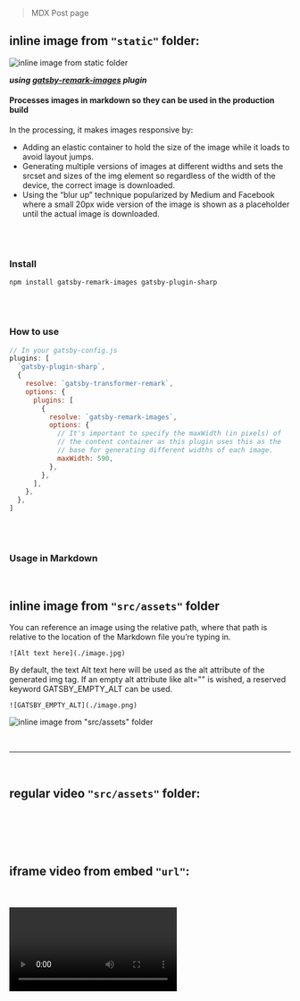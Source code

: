 
<Layout>

<section className="mdx-page">

> MDX Post page

## inline image from `"static"` folder:

<div className="mdx-img">

![inline image from static folder](android-chrome-192x192.png)

</div>

**_using [gatsby-remark-images](https://www.gatsbyjs.com/plugins/gatsby-remark-images/) plugin_**

<div className="nice-text">
<h4>
  Processes images in markdown so they can be used in the production build
</h4>
<FaInfo className="nice-text-icon" />

In the processing, it makes images responsive by:

- Adding an elastic container to hold the size of the image while it loads to avoid layout jumps.
- Generating multiple versions of images at different widths and sets the srcset and sizes of the img element so regardless of the width of the device, the correct image is downloaded.
- Using the “blur up” technique popularized by Medium and Facebook where a small 20px wide version of the image is shown as a placeholder until the actual image is downloaded.

</div>
<br />
<br />

### Install

`npm install gatsby-remark-images gatsby-plugin-sharp`

<br />
<br />

### How to use

```javascript
// In your gatsby-config.js
plugins: [
  `gatsby-plugin-sharp`,
  {
    resolve: `gatsby-transformer-remark`,
    options: {
      plugins: [
        {
          resolve: `gatsby-remark-images`,
          options: {
            // It's important to specify the maxWidth (in pixels) of
            // the content container as this plugin uses this as the
            // base for generating different widths of each image.
            maxWidth: 590,
          },
        },
      ],
    },
  },
]
```

<br />
<br />

### Usage in Markdown

<br />

## inline image from `"src/assets"` folder

You can reference an image using the relative path, where that path is relative to the location of the Markdown file you’re typing in.

`![Alt text here](./image.jpg)`

By default, the text Alt text here will be used as the alt attribute of the generated img tag.
If an empty alt attribute like alt="" is wished, a reserved keyword GATSBY_EMPTY_ALT can be used.

`![GATSBY_EMPTY_ALT](./image.png)`

<div className="mdx-img">

![inline image from `"src/assets"` folder](../assets/banner-about.jpg)

</div>

<br />

---

<br />

## regular video `"src/assets"` folder:

<br />
<br />

<RegVideo />

<br />
<br />

## iframe video from embed `"url"`:

<br />
<br />

<Video />

<br />
<br />

<Video
  src="https://www.youtube.com/embed/nzgRa-Ff73k"
  title="Deep Space House Show 001 | Deep House Mix | 2012"
/>

<br />
<br />

---

<br />
<br />
<h2>random h2</h2>
<h2 title="true">yet random h2</h2>
<h4>random h4</h4>
<h4 title="true">yet random h4</h4>

`inlineCode sample styling`

<blockquote>
  <h5>
    blockquote element sample styling{' '}
    <a
      href="https://www.blindtextgenerator.com/lorem-ipsum"
      target="_blank"
      rel="nofollow noreferrer noopener"
    >
      (text generator link)
    </a>
  </h5>
</blockquote>
<blockquote display="default">
  A wonderful serenity has taken possession of my entire soul, like these sweet
  mornings of spring which I enjoy with my whole heart. I am alone, and feel the
  charm of existence in this spot, which was created for the bliss of souls like
  mine. I am so happy, my dear friend, so absorbed in the exquisite sense of
  mere tranquil existence, that I neglect my talents. I should be incapable of
  drawing a single stroke at the present moment; and yet I feel that I never was
  a greater artist than now. When, while the lovely valley teems with vapour
  around me, and the meridian sun strikes the upper surface of the impenetrable
  foliage of my trees, and but a few stray gleams steal into the inner
  sanctuary, I throw myself down among the tall grass by the trickling stream;
  and, as I lie close to the earth, a thousand unknown plants are noticed by me:
  when I hear the buzz of the little world among the stalks, and grow familiar
  with the countless indescribable forms of the insects and flies, then I feel
  the presence of the Almighty, who formed us in his own image, and the breath
</blockquote>

<blockquote display="info">
  Far far away, behind the word mountains, far from the countries Vokalia and
  Consonantia, there live the blind texts. Separated they live in Bookmarksgrove
  right at the coast of the Semantics, a large language ocean. A small river
  named Duden flows by their place and supplies it with the necessary
  regelialia. It is a paradisematic country, in which roasted parts of sentences
  fly into your mouth. Even the all-powerful Pointing has no control about the
  blind texts it is an almost unorthographic life One day however a small line
  of blind text by the name of Lorem Ipsum decided to leave for the far World of
  Grammar. The Big Oxmox advised her not to do so, because there were thousands
  of bad Commas, wild Question Marks and devious Semikoli, but the Little Blind
  Text didn’t listen. She packed her seven versalia, put her initial into the
  belt and made herself on the way. When she reached the first hills of the
  Italic Mountains, she had a last view back on the skyline of her hometown
  Bookmarksgrove, the headline of Alphabet Village and the subline of her own
  road, the Line Lane. Pityful a rethoric question ran over her cheek, then
</blockquote>

<blockquote display="warning">
  The quick, brown fox jumps over a lazy dog. DJs flock by when MTV ax quiz
  prog. Junk MTV quiz graced by fox whelps. Bawds jog, flick quartz, vex nymphs.
  Waltz, bad nymph, for quick jigs vex! Fox nymphs grab quick-jived waltz. Brick
  quiz whangs jumpy veldt fox. Bright vixens jump; dozy fowl quack. Quick
  wafting zephyrs vex bold Jim. Quick zephyrs blow, vexing daft Jim. Sex-charged
  fop blew my junk TV quiz. How quickly daft jumping zebras vex. Two driven
  jocks help fax my big quiz. Quick, Baz, get my woven flax jodhpurs! "Now fax
  quiz Jack!" my brave ghost pled. Five quacking zephyrs jolt my wax bed.
  Flummoxed by job, kvetching W. zaps Iraq. Cozy sphinx waves quart jug of bad
  milk. A very bad quack might jinx zippy fowls. Few quips galvanized the mock
  jury box. Quick brown dogs jump over the lazy fox. The jay, pig, fox, zebra,
  and my wolves quack! Blowzy red vixens fight for a quick jump. Joaquin Phoenix
  was gazed by MTV for luck. A wizard’s job is to vex chumps quickly in fog.
  Watch "Jeopardy!", Alex Trebek's fun TV quiz game. Woven silk pyjamas
  exchanged for blue quartz.
  <a
    href="https://www.blindtextgenerator.com/lorem-ipsum"
    target="_blank"
    rel="nofollow noreferrer noopener"
  >
    link
  </a>
  Brawny gods just
</blockquote>

<br />
<h1>Code blocks styling with Prism react render plugin</h1>
<br />

#### html

```html
<html lang="en">
  <head>
    <meta charset="UTF-8" />
    <title>Blockquote nice text</title>
  </head>
  <body>
    <div className="nice-text">
      <h4>
        Processes images in markdown so they can be used in the production build
      </h4>
      <FaInfo className="nice-text-icon" />
      Some text
    </div>
  </body>
</html>
```

#### css

```css
.nice-text {
  background: var(--clr-primary-10);
  padding: 2rem 1.5rem;
  color: var(--clr-grey-1);
  border-radius: var(--radius);
  border-left: 3px solid var(--clr-primary-5);
  position: relative;
}

.nice-text h4,
.nice-text p {
  color: var(--clr-black);
}

.nice-text p {
  margin-bottom: 0;
}

@media screen and (min-width: 992px) {
  .nice-text {
    margin-left: -2rem;
    margin-right: -2rem;
  }
}

.nice-text-icon {
  position: absolute;
  top: 0;
  left: -3px;
  background: var(--clr-white);
  transform: translate(-50%, -50%);
  width: 40px;
  height: 40px;
  border-radius: 50%;
  border: 6px solid var(--clr-white);
  color: var(--clr-primary-5);
}
```

#### js

```js
import React from 'react'
import { MDXProvider } from '@mdx-js/react'
import { Blockquote, Code, Headings } from './src/components/PostComponents'

const components = {
  h2: Headings.myH2,
  h4: Headings.myH4,
  inlineCode: Code,
  blockquote: Blockquote,
}

export const wrapMDX = ({ element }) => (
  <MDXProvider components={components}>{element}</MDXProvider>
)
```

#### jsx

```jsx
const IndexPage = ({ data }) => {
  const {
    allMdx: { nodes: posts },
  } = data
  const titleRecentPosts = `Recent posts`

  return (
    <Layout>
      <Hero showPerson />
      <Posts posts={posts} title={titleRecentPosts} />
    </Layout>
  )
}

export default IndexPage
```

#### undefined

```
  {
    "arrowParens": "avoid",
    "semi": false,
    "singleQuote": true
  }

```

</section>

</Layout>
